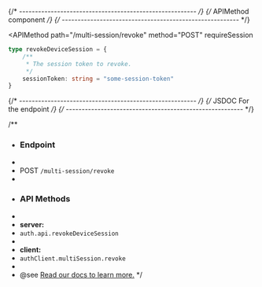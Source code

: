 {/* -------------------------------------------------------- */}
{/*                   APIMethod component                    */}
{/* -------------------------------------------------------- */}

<APIMethod
  path="/multi-session/revoke"
  method="POST"
  requireSession
>
```ts
type revokeDeviceSession = {
    /**
     * The session token to revoke. 
     */
    sessionToken: string = "some-session-token"
}
```
</APIMethod>

{/* -------------------------------------------------------- */}
{/*                JSDOC For the endpoint                    */}
{/* -------------------------------------------------------- */}

/**
 * ### Endpoint
 * 
 * POST `/multi-session/revoke`
 * 
 * ### API Methods
 * 
 * **server:**
 * `auth.api.revokeDeviceSession`
 * 
 * **client:**
 * `authClient.multiSession.revoke`
 * 
 * @see [Read our docs to learn more.](https://better-auth.com/docs/plugins/multi-session#api-method-multi-session-revoke)
 */